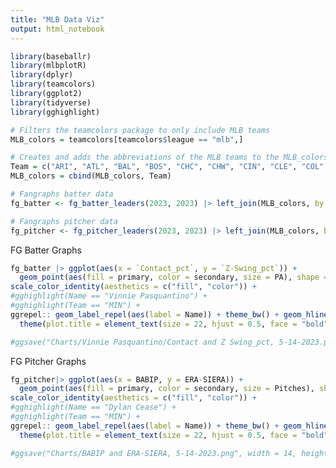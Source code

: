 ```yaml
---
title: "MLB Data Viz"
output: html_notebook
---
```


```r
library(baseballr)
library(mlbplotR)
library(dplyr)
library(teamcolors)
library(ggplot2)
library(tidyverse)
library(gghighlight)
```


```r
# Filters the teamcolors package to only include MLB teams
MLB_colors = teamcolors[teamcolors$league == "mlb",]

# Creates and adds the abbreviations of the MLB teams to the MLB_colors df
Team = c("ARI", "ATL", "BAL", "BOS", "CHC", "CHW", "CIN", "CLE", "COL", "DET", "HOU", "KCR", "LAA", "LAD", "MIA", "MIL", "MIN", "NYM", "NYY", "OAK", "PHI", "PIT", "SDP", "SFG", "SEA", "STL", "TBR", "TEX", "TOR", "WAS")
MLB_colors = cbind(MLB_colors, Team)
```


```r
# Fangraphs batter data
fg_batter <- fg_batter_leaders(2023, 2023) |> left_join(MLB_colors, by = c("Team" = "Team"))

# Fangraphs pitcher data
fg_pitcher <- fg_pitcher_leaders(2023, 2023) |> left_join(MLB_colors, by = c("Team" = "Team"))
```


FG Batter Graphs
```r
fg_batter |> ggplot(aes(x = `Contact_pct`, y = `Z-Swing_pct`)) +
  geom_point(aes(fill = primary, color = secondary, size = PA), shape = 21, alpha = 0.9) +
scale_color_identity(aesthetics = c("fill", "color")) +
#gghighlight(Name == "Vinnie Pasquantino") +
#gghighlight(Team == "MIN") +
ggrepel:: geom_label_repel(aes(label = Name)) + theme_bw() + geom_hline(yintercept = mean(fg_batter$`Z-Swing_pct`), linetype = "dashed") + geom_vline(xintercept = mean(fg_batter$Contact_pct), linetype = "dashed") + labs(x = "Contact%", y = "Z-Swing%", title = "Contact and Z Swing%, 2023", caption = "Data: FanGraphs | @Cam_Kaplinger") + scale_x_continuous(breaks = scales::pretty_breaks(n = 8)) + scale_y_continuous(breaks = scales::pretty_breaks(n = 8)) +
  theme(plot.title = element_text(size = 22, hjust = 0.5, face = "bold"), plot.subtitle = element_text(size = 16, hjust = 0.5))

#ggsave("Charts/Vinnie Pasquantino/Contact and Z Swing_pct, 5-14-2023.png", width = 14, height = 10, dpi = "retina")
```

FG Pitcher Graphs
```r
fg_pitcher|> ggplot(aes(x = BABIP, y = ERA-SIERA)) +
  geom_point(aes(fill = primary, color = secondary, size = Pitches), shape = 21, alpha = 0.9) + 
scale_color_identity(aesthetics = c("fill", "color")) +
#gghighlight(Name == "Dylan Cease") +
#gghighlight(Team == "MIN") +
ggrepel:: geom_label_repel(aes(label = Name)) + theme_bw() + geom_hline(yintercept = mean(fg_pitcher$ERA - fg_pitcher$SIERA), linetype = "dashed") + geom_vline(xintercept = mean(fg_pitcher$BABIP), linetype = "dashed") + labs(x = "BABIP", y = "ERA-SIERA", title = "BABIP and ERA-SIERA, 2023", caption = "Data: FanGraphs | @Cam_Kaplinger") + scale_x_continuous(breaks = scales::pretty_breaks(n = 8)) + scale_y_continuous(breaks = scales::pretty_breaks(n = 8)) +
  theme(plot.title = element_text(size = 22, hjust = 0.5, face = "bold"), plot.subtitle = element_text(size = 16, hjust = 0.5))

#ggsave("Charts/BABIP and ERA-SIERA, 5-14-2023.png", width = 14, height = 10, dpi = "retina")
```